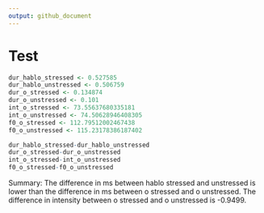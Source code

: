 ```yaml
---
output: github_document
---
```


# Test

```r
dur_hablo_stressed <- 0.527585
dur_hablo_unstressed <- 0.506759
dur_o_stressed <- 0.134874
dur_o_unstressed <- 0.101
int_o_stressed <- 73.55637680335181
int_o_unstressed <- 74.50628946408305
f0_o_stressed <- 112.79512002467438
f0_o_unstressed <- 115.23178386187402
```

```r
dur_hablo_stressed-dur_hablo_unstressed
dur_o_stressed-dur_o_unstressed
int_o_stressed-int_o_unstressed
f0_o_stressed-f0_o_unstressed
```

Summary:
The difference in ms between hablo stressed and unstressed is lower than the difference in ms between o stressed and o unstressed. 
The difference in intensity between o stressed and o unstressed is -0.9499.
